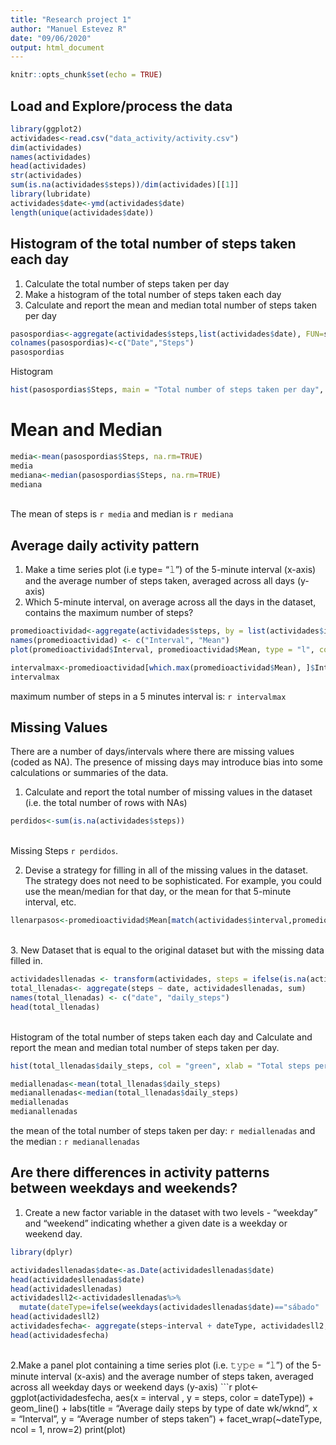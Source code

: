 ---
title: "Research project 1"
author: "Manuel Estevez R"
date: "09/06/2020"
output: html_document
---

```{r setup, include=FALSE}
knitr::opts_chunk$set(echo = TRUE)
```

## Load and Explore/process the data

```{r}
library(ggplot2)
actividades<-read.csv("data_activity/activity.csv")
dim(actividades)
names(actividades)
head(actividades)
str(actividades)
sum(is.na(actividades$steps))/dim(actividades)[[1]]
library(lubridate)
actividades$date<-ymd(actividades$date)
length(unique(actividades$date))
```

## Histogram of the total number of steps taken each day
1. Calculate the total number of steps taken per day<br>
2. Make a histogram of the total number of steps taken each day<br>
3. Calculate and report the mean and median total number of steps taken per day<br>
```{r}
pasospordias<-aggregate(actividades$steps,list(actividades$date), FUN=sum)
colnames(pasospordias)<-c("Date","Steps")
pasospordias
```
Histogram
```{r}
hist(pasospordias$Steps, main = "Total number of steps taken per day", xlab = "Total steps taken per day", col = "green", ylim = c(0,20), breaks = seq(0,25000, by=2500))

```

# Mean and Median
```{r}
media<-mean(pasospordias$Steps, na.rm=TRUE)
media
mediana<-median(pasospordias$Steps, na.rm=TRUE)
mediana
```
<br>
The mean of steps is `r media ` and median is `r mediana `

## Average daily activity pattern 
1. Make a time series plot (i.e type= “𝚕”) of the 5-minute interval (x-axis) and the average number of steps taken, averaged across all days (y-axis)<br>
2. Which 5-minute interval, on average across all the days in the dataset, contains the maximum number of steps?<br>
```{r}

promedioactividad<-aggregate(actividades$steps, by = list(actividades$interval), FUN=mean, na.rm=TRUE )
names(promedioactividad) <- c("Interval", "Mean")
plot(promedioactividad$Interval, promedioactividad$Mean, type = "l", col="black", lwd = 2, xlab="Interval", ylab="Average number of steps", main="1. Average number of steps per intervals")

intervalmax<-promedioactividad[which.max(promedioactividad$Mean), ]$Interval
intervalmax

```
maximum number of steps in a 5 minutes interval is: `r intervalmax `

## Missing Values
There are a number of days/intervals where there are missing values (coded as NA). The presence of missing days may introduce bias into some calculations or summaries of the data.<br>

1. Calculate and report the total number of missing values in the dataset (i.e. the total number of rows with NAs)<br>

```{r}
perdidos<-sum(is.na(actividades$steps))

```
<br>
Missing Steps `r perdidos`.
      
2. Devise a strategy for filling in all of the missing values in the dataset. The strategy does not need to be sophisticated. For example, you could use the mean/median for that day, or the mean for that 5-minute interval, etc.<br>
```{r}
llenarpasos<-promedioactividad$Mean[match(actividades$interval,promedioactividad$Interval)]

```
<br>
3. New Dataset that is equal to the original dataset but with the missing data filled in.
```{r}
actividadesllenadas <- transform(actividades, steps = ifelse(is.na(actividades$steps), yes = llenarpasos, no = actividades$steps))
total_llenadas<- aggregate(steps ~ date, actividadesllenadas, sum)
names(total_llenadas) <- c("date", "daily_steps")
head(total_llenadas)
```
<br>
Histogram of the total number of steps taken each day and Calculate and report the mean and median total number of steps taken per day.
```{r}

hist(total_llenadas$daily_steps, col = "green", xlab = "Total steps per day", ylim = c(0,30), main = "Total number of steps taken each day", breaks = seq(0,25000,by=2500))

mediallenadas<-mean(total_llenadas$daily_steps)
medianallenadas<-median(total_llenadas$daily_steps)
mediallenadas
medianallenadas
```
the mean of the total number of steps taken per day: `r mediallenadas` and the median : `r medianallenadas `

## Are there differences in activity patterns between weekdays and weekends?
1. Create a new factor variable in the dataset with two levels - “weekday” and “weekend” indicating whether a given date is a weekday or weekend day.
```{r}
library(dplyr)

actividadesllenadas$date<-as.Date(actividadesllenadas$date)
head(actividadesllenadas$date)
head(actividadesllenadas)
actividadesll2<-actividadesllenadas%>%
  mutate(dateType=ifelse(weekdays(actividadesllenadas$date)=="sábado" | weekdays(actividadesllenadas$date)=="domingo", "Weekend","Weekday"))
head(actividadesll2)
actividadesfecha<- aggregate(steps~interval + dateType, actividadesll2, mean, na.rm = TRUE)
head(actividadesfecha)


```
<br>
2.Make a panel plot containing a time series plot (i.e. 𝚝𝚢𝚙𝚎 = “𝚕”) of the 5-minute interval (x-axis) and the average number of steps taken, averaged across all weekday days or weekend days (y-axis)
```{r}

plot<- ggplot(actividadesfecha, aes(x = interval , y = steps, color = dateType)) +
       geom_line() +
       labs(title = "Average daily steps by type of date wk/wknd", x = "Interval", y = "Average number of steps taken") +
       facet_wrap(~dateType, ncol = 1, nrow=2)
print(plot)